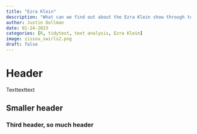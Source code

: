 ```yaml
---
title: "Ezra Klein"
description: "What can we find out about the Ezra Klein show through text?"
author: Justin Dollman
date: 01-24-2023
categories: [R, tidytext, text analysis, Ezra Klein]
image: zissou_swirls2.png
draft: false
---
```


# Header

Texttexttext

## Smaller header

### Third header, so much header